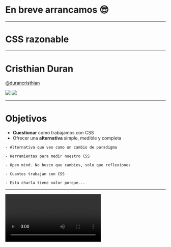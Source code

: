 

# En breve arrancamos 😎

---

# CSS razonable

---

# Cristhian Duran

[@durancristhian](https://twitter.com/durancristhian)

<div style={{ display: 'flex', justifyContent: 'center' }}>
  <img
    src="meetupjs.svg"
    style={{
      height: '14rem',
      marginLeft: '4rem',
      marginRight: '4rem',
      marginTop: '4rem',
      width: '12rem'
    }}
  />
  <img
    src="burgerjs.svg"
    style={{
      height: '22rem',
      width: '20rem'
    }}
  />
</div>

---

# Objetivos

- **Cuestionar** como trabajamos con CSS
- Ofrecer una **alternativa** simple, medible y completa

```notes
- Alternativa que veo como un cambio de paradigma

- Herramientas para medir nuestro CSS

- Open mind. No busco que cambies, solo que reflexiones

- Cuantos trabajan con CSS

- Esta charla tiene valor porque...
```

---

<Video id="pescaditos.mp4" />

```notes
- CSS es una tecnología que de repente se va de las manos

- Por eso esta charla creo que tiene valor, para ayudarles a pensar más sobre como trabajamos este aspecto de la web y que tu CSS sea razonable
```

---

<Video id="piñas.mp4" />

```notes
- ¿Son quien golpea o quien recibe golpes?
```

---

# Panorama actual

- La manera de estilizar una interfaz requiere **escribir más y más estilos**

<TweetEmbed id="802328362341384192" />

- CSS es finito
- ¿Cuántas veces **repetimos** las mismas declaraciones?

```notes
- CSS tradicional y CSS-in-JS

- Aunque tenemos la capacidad de crear componentes, inevitablemente tenemos que escribir más y más

- CSS-in-JS trajo mejoras al ecosistema (scoping, especificidad) pero no cambió esta situación

- Cambio de mentalidad: planear vs describir

- Escribimos un conjunto chico de declaraciones una y otra vez en diferentes componentes
```

---

<CodeSurfer
  code={require('!raw-loader!./declaraciones.css')}
  dark={false}
  lang="css"
  showNumbers
  steps={[
    { range: [1, 18] },
    { range: [1, 5], notes: 'Ruleset' },
    { lines: [1, 7, 13], notes: 'Selector' },
    { lines: [2, 3, 4, 8, 9, 10, 14, 15, 16], notes: 'Declaraciones' },
    { lines: [2], notes: 'Declaración' },
    { tokens: { 2: [1] }, notes: 'Propiedad' },
    { tokens: { 2: [3] }, notes: 'Valor' },
    { lines: [7, 9, 13, 14], notes: 'Declaraciones repetidas' },
    { lines: [1, 3, 13, 16], notes: 'Más declaraciones repetidas' },
    {
      lines: [4],
      notes: 'Declaración que no podemos reutilizar'
    }
  ]}
/>

```notes
- Las declaraciones no deberíamos redefinirlas en cada componente

- El cambio de contexto te mata

- Visión imperativa vs declarativa
```

---

# ¿Cuántas veces repetimos las mismas declaraciones?

Lamentablemente, todo el tiempo

```notes
- Esto tiene un impacto directo en muchos aspectos:

    - Performance
    - Mantenimiento (Rulesets largos, context switching)
    - Onboarding (Conocer las clases abstractas)

- Muchos creen que elegir una arquitectura CSS es elegir un framework

- CSS es finito y lo estamos implementando todo el tiempo de nuevo
```

---

# Project Wallace

Dribbble

```bash
npx wallace-cli https://dribbble.com/
```

Basecamp

```bash
npx wallace-cli https://basecamp.com/
```

```notes
- Módulos Open Source

- Pago es el dashboard a lo largo del tiempo
```

---

# CSS Stats

[Dribbble](https://cssstats.com/stats?url=https%3A%2F%2Fdribbble.com&ua=Browser%20Default)

[Basecamp](https://cssstats.com/stats?url=https%3A%2F%2Fbasecamp.com&ua=Browser%20Default)

```notes
- Estos problemas de los que hablamos (y muchos más) dejan en evidencia nuestra falta de una buena arquitectura de estilos
```

---

<Video id="palazos.mp4" />

---

<CodeSurfer
  code={require('!raw-loader!./clases-utilitarias.css')}
  dark={false}
  lang="css"
  showNumbers
  steps={[{ range: [1, 16] }]}
/>

```notes
- Todos usamos alguna vez una clase utilitaria al tener elementos que necesitaron variar un poco dado un contexto (Por ejemplo: en mobile un botón que se tiene que mostrar como bloque y con el contenido centrado)
```

---

# Clases utilitarias

- Cumplen **una** función visual específica
- **Inmutables** y **predecibles**
- Fácil usar, agregar, eliminar y razonar

```notes
- Inmutables y predecibles: No están sujetas a ambiguedades. Una clase `.card` si. Nunca se puede saber a ciencia cierta QUE implementa

- Recordando que son muchas las declaraciones repetidas en nuestro código, ¿podríamos construir una interfaz con clases utilitarias?
```

---

# Atomic CSS

```notes
- Arquitectura CSS no opinionada compuesta de un conjunto finito de clases utilitarias encargadas de 1 solo aspecto visual que permiten componer nuevos elementos de interfaz
```

---

# Tachyons

- Arquitectura **no opinionada**
- Filosofía **declarativa** (La responsabilidad ahora está en el template)
- Cada clase cumple **una** función visual específica
- Muy fácil de razonar, extender y personalizar
- Puede convivir con otra solución

```notes
- No dicta COMO se escriben las cosas. Te da las clases para que vos compongas

- CSS deja de ser un actor principal en la creación de componentes. No hay impacto porque idealmente no escribimos más CSS

- Construido con Responsive design en mente

- Aprendés pocas reglas y salís andando. El proyecto está pensado para ser fácil de extender y personalizar. Incluso hay herramientas específicas para hacerlo
```

---

<iframe
  sandbox="allow-modals allow-forms allow-popups allow-scripts allow-same-origin"
  src="https://codesandbox.io/embed/2p996x956j"
  style={{
    border: 0,
    height: '90vh',
    width: '90vw'
  }}
/>

---

# Otros argumentos a favor

- La guía de estilos existe desde el día 1
- Nombrar por función visual es más conveniente que un concepto abstracto
- **15 kb**
- No más cascada, especificidad de selectores y escribir demasiado CSS
- Hay problemas visuales que ahora pueden resolverse directamente en HTML
- Brilla cuando necesitás bajar el peso de tu CSS, refactorizar o hacer convivir 2 implementaciones al mismo tiempo

---

# ¿Desventajas?

- Los nombres parecen chino
- Llenás de clases el HTML

```notes
- Los nombres parecen chino
  - Podés elegir la versión extendida
  - La guía de estilos existe desde el primer día

- Llenás de clases el HTML
  - Estás componiendo, no definiendo
  - Probablemente estés necesitando mejor componentización
```

---

# Comentarios finales

- Estaría buenísimo automatizar la creación de clases en base a los estilos aplicados para desligar la optimización del desarrollo
- Sienta un contrato muy fuerte entre diseño y frontend (Y eso es espectacular)
- Es muy fácil empezar a usarlo. Y también dejarlo
- Es importante ir revisando el CSS que generamos
- Apostá por un enfoque declarativo para tu interfaz

---

<Video id="bailongo.mp4" />

---

# Gracias
